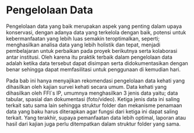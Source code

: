 # Pengelolaan Data {-}

Pengelolaan data yang baik merupakan aspek yang penting dalam upaya konservasi, dengan adanya data yang terkelola dengan baik, potensi untuk kebermanfaatan yang lebih luas semakin teroptimalkan, seperti; menghasilkan analisa data yang lebih holistik dan tepat, menjadi pembelajaran untuk perbaikan pada proyek berikutnya serta kolaborasi antar institusi. Oleh karena itu praktik terbaik dalam pengelolaan data adalah ketika data tersebut dapat disimpan serta didokumentasikan dengan benar sehingga dapat memfasilitasi untuk penggunaan di kemudian hari.

Pada bab ini hanya menyajikan rekomendasi pengelolaan data kehati yang dihasilkan oleh kajian survei kehati secara umum. Data kehati yang dihasilkan oleh FFI`s IP, umumnya menghasilkan 3 jenis data yaitu; data tabular, spasial dan dokumentasi (foto/video). Ketiga jenis data ini saling terkait satu sama lain sehingga struktur folder dan mekanisme penamaan data yang baku harus diterapkan agar fungsi dari ketiga ini dapat saling terkait. Yang terakhir, supaya pemanfaatan data lebih optimal, laporan atau hasil dari kajian juga perlu ditempatkan dalam struktur folder yang sama.

  